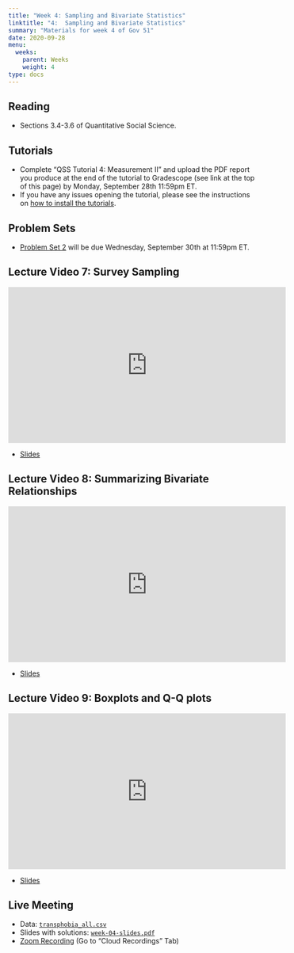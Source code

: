 ```yaml
---
title: "Week 4: Sampling and Bivariate Statistics"
linktitle: "4:  Sampling and Bivariate Statistics"
summary: "Materials for week 4 of Gov 51"
date: 2020-09-28
menu:
  weeks:
    parent: Weeks
    weight: 4
type: docs
---
```


## Reading

- Sections 3.4-3.6 of Quantitative Social Science.

## Tutorials

- Complete "QSS Tutorial 4: Measurement II" and upload the PDF report you produce at the end of the tutorial to Gradescope (see link at the top of this page) by Monday, September 28th 11:59pm ET. 
- If you have any issues opening the tutorial, please see the instructions on [how to install the tutorials](/assignments/tutorials/).

## Problem Sets

- [Problem Set 2](/assignments/ps2-judges/) will be due Wednesday, September 30th at 11:59pm ET. 

## Lecture Video 7: Survey Sampling 

<iframe width="560" height="315" src="https://www.youtube-nocookie.com/embed/X_oc5VJGxJU" frameborder="0" allow="accelerometer; autoplay; clipboard-write; encrypted-media; gyroscope; picture-in-picture" allowfullscreen></iframe>

- [Slides](/slides/videos/07-survey-sampling.pdf)

## Lecture Video 8: Summarizing Bivariate Relationships

<iframe width="560" height="315" src="https://www.youtube-nocookie.com/embed/nEPGMv6whC0" frameborder="0" allow="accelerometer; autoplay; clipboard-write; encrypted-media; gyroscope; picture-in-picture" allowfullscreen></iframe>

- [Slides](/slides/videos/08-scatterplots.pdf)

## Lecture Video 9: Boxplots and Q-Q plots

<iframe width="560" height="315" src="https://www.youtube-nocookie.com/embed/2-Z42bUqZIs" frameborder="0" allow="accelerometer; autoplay; clipboard-write; encrypted-media; gyroscope; picture-in-picture" allowfullscreen></iframe>

- [Slides](/slides/videos/09-boxplots-qqplots.pdf)


## Live Meeting 

- Data: [`transphobia_all.csv`](/data/transphobia_all.csv)
- Slides with solutions: [`week-04-slides.pdf`](/slides/week-04-slides.pdf)
- [Zoom Recording](https://canvas.harvard.edu/courses/74805/external_tools/53531) (Go to "Cloud Recordings" Tab)
